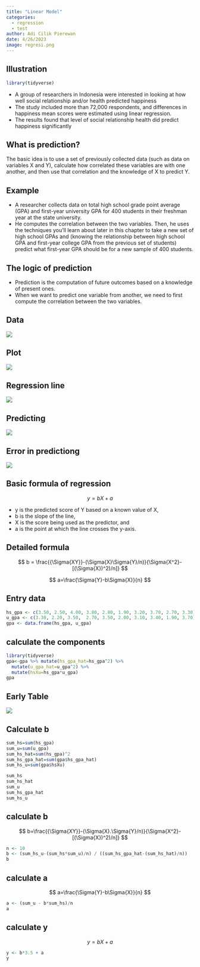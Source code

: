 ```yaml
---
title: "Linear Model"
categories:
  - regression
  - test
author: Adi Cilik Pierewan
date: 4/26/2023
image: regresi.png
---
```


## Illustration

```r
library(tidyverse)
```

-   A group of researchers in Indonesia were interested in looking at how well social relationship and/or health predicted happiness
-   The study included more than 72,000 respondents, and differences in happiness mean scores were estimated using linear regression.
-   The results found that level of social relationship health did predict happiness significantly

## What is prediction?

The basic idea is to use a set of previously collected data (such as data on variables X and Y), calculate how correlated these variables are with one another, and then use that correlation and the knowledge of X to predict Y.

## Example

-   A researcher collects data on total high school grade point average (GPA) and first-year university GPA for 400 students in their freshman year at the state university.
-   He computes the correlation between the two variables. Then, he uses the techniques you'll learn about later in this chapter to take a new set of high school GPAs and (knowing the relationship between high school GPA and first-year college GPA from the previous set of students) predict what first-year GPA should be for a new sample of 400 students.

## The logic of prediction

-   Prediction is the computation of future outcomes based on a knowledge of present ones.
-   When we want to predict one variable from another, we need to first compute the correlation between the two variables.

## Data

![](reg5.png)

## Plot

![](reg4.png)

## Regression line

![](reg3.png)

## Predicting

![](reg2.png)

## Error in predictiong

![](reg1.png)

## Basic formula of regression

$$
y=bX+a
$$

-   y is the predicted score of Y based on a known value of X,
-   b is the slope of the line,
-   X is the score being used as the predictor, and
-   a is the point at which the line crosses the y-axis.

## Detailed formula

$$
b = \frac{{\Sigma{XY}}-(\Sigma{X}\Sigma{Y}/n)}{\Sigma{X^2}-[(\Sigma{X})^2)/n]}
$$

$$
a=\frac{\Sigma{Y}-b\Sigma{X}}{n}
$$

## Entry data

```r
hs_gpa <- c(3.50, 2.50, 4.00, 3.80, 2.80, 1.90, 3.20, 3.70, 2.70, 3.30)
u_gpa <- c(3.30, 2.20, 3.50,  2.70, 3.50, 2.00, 3.10, 3.40, 1.90, 3.70)
gpa <- data.frame(hs_gpa, u_gpa) 
```

## calculate the components

```r
library(tidyverse)
gpa<-gpa %>% mutate(hs_gpa_hat=hs_gpa^2) %>%
  mutate(u_gpa_hat=u_gpa^2) %>%
  mutate(hsXu=hs_gpa*u_gpa) 
gpa
```

## Early Table

![](reg0.png)

## Calculate b

```r
sum_hs=sum(hs_gpa)
sum_u=sum(u_gpa)
sum_hs_hat=sum(hs_gpa)^2
sum_hs_gpa_hat=sum(gpa$hs_gpa_hat)
sum_hs_u=sum(gpa$hsXu)

sum_hs
sum_hs_hat
sum_u
sum_hs_gpa_hat
sum_hs_u
```

## calculate b

$$
b=\frac{{\Sigma{XY}}-(\Sigma{X}.\Sigma{Y}/n)}{\Sigma{X^2}-[(\Sigma{X})^2)/n]}
$$

```r
n <- 10
b <- (sum_hs_u-(sum_hs*sum_u)/n) / ((sum_hs_gpa_hat-(sum_hs_hat)/n))
b
```

## calculate a

$$
a=\frac{\Sigma{Y}-b\Sigma{X}}{n}
$$

```r
a <- (sum_u - b*sum_hs)/n
a
```

## calculate y

$$
y=bX+a
$$

```r
y <- b*3.5 + a
y
```
